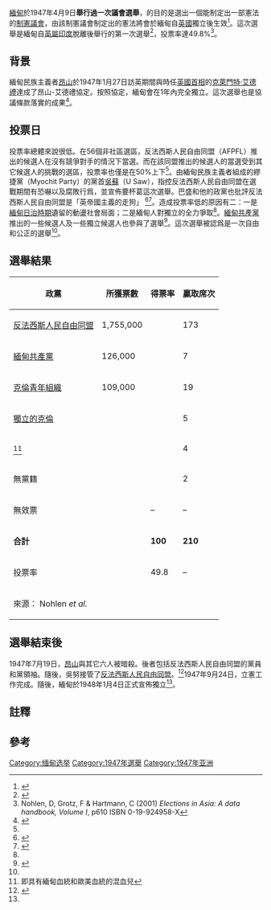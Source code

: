 {{Infobox Election
| election_name = 1947年緬甸議會選舉
| country = Burma
| flag_year = 1937
| type = parliamentary
| ongoing = no
| previous_election = 1936年緬甸議會選舉
| previous_year = 1936
| next_election = 1951–1952年緬甸議會選舉
| next_year = 1951–1952
| seats_for_election = 制憲議會的210個議席
| election_date = 1947年4月9日
| image1 = [[File:Aung_San_color_portrait.jpg|100x100px]]
| leader1 = [[昂山|昂山]]
| party1 = 反法西斯人民自由同盟
| seats1 = 173
| popular_vote1 = 	
| percentage1 = 
| image2 = 
| leader2 = 
| party2 = 克倫青年組織
| seats2 = 19
| popular_vote2 = 	
| percentage2 = 
| image3 = 
| leader3 = 
| party3 = 緬甸共產黨
| seats3 = 7
| popular_vote3 = 	
| percentage3 = 
| title              =
| posttitle          =
| before_election    =
| before_party       = 
| after_election     =
| after_party        = 
}}

[[緬甸|緬甸]]於1947年4月9日'''舉行過一次議會選舉'''，的目的是選出一個能制定出一部憲法的[[制憲議會|制憲議會]]，由該制憲議會制定出的憲法將會於緬甸自[[英國|英國]]獨立後生效<ref name=rob>{{cite book|last=Rotberg|first=Robert I.|title=Burma: prospects for a democratic future|url=https://archive.org/details/mexicoremakingof00lust|publisher=Brookings Institution Press|year=1998|edition=2nd|page=[https://archive.org/details/mexicoremakingof00lust/page/42 42]|isbn=978-0-8157-7582-9}}</ref>。這次選舉是緬甸自[[英屬印度|英屬印度]]脫離後舉行的第一次選舉<ref name=libj>{{cite journal|last=Saffin|first=Janelle|year=2000|title=Burma’s Election and Constitutional History: A Snapshot|journal=Legal Issues on Burma Journal|publisher=Burma Lawyers' Council|volume=7|url=http://www.burmalibrary.org/docs/LIOB07-Saffin_Snapshot.htm|author=|access-date=2014-12-30|archive-url=https://web.archive.org/web/20150827060159/http://www.burmalibrary.org/docs/LIOB07-Saffin_Snapshot.htm|archive-date=2015-08-27|dead-url=yes}}</ref>，投票率達49.8%<ref>Nohlen, D, Grotz, F & Hartmann, C (2001) ''Elections in Asia: A data handbook, Volume I'', p610 ISBN 0-19-924958-X</ref>。

==背景==
緬甸民族主義者[[昂山|昂山]]於1947年1月27日訪英期間與時任[[英國首相|英國首相]]的[[克萊門特·艾德禮|克萊門特·艾德禮]]達成了昂山-艾德禮協定。按照協定，緬甸會在1年內完全獨立。這次選舉也是協議條款落實的成果<ref>{{cite book|last=Oṅ|first=Chan|author2=Silverstein, Josef|title=The political legacy of Aung San|publisher=SEAP Publications|year=1993|page=4|isbn=978-0-87727-128-4}}</ref>。

==投票日==
投票率總體來說很低。在56個非社區選區，反法西斯人民自由同盟（AFPFL）推出的候選人在沒有競爭對手的情況下當選。而在該同盟推出的候選人的當選受到其它候選人的挑戰的選區，投票率也僅是在50%上下<ref name=rob/>。由緬甸民族主義者組成的繆捷黨（Myochit Party）的黨首[[吳蘇|吳蘇]]（U Saw），指控反法西斯人民自由同盟在選戰期間有恐嚇以及腐敗行爲，並宣佈要杯葛這次選舉。巴盛和他的政黨也批評反法西斯人民自由同盟是「英帝國主義的走狗」 <ref>{{cite news|url=http://news.google.co.uk/newspapers?id=_4kQAAAAIBAJ&sjid=FJMDAAAAIBAJ&pg=5133,1153012&dq=|title=Burmese go to the polls, boycotts by most parties|last=A.A.P.|date=April 9, 1947|publisher=''[[The_Sydney_Morning_Herald|The Sydney Morning Herald]]''}}</ref><ref name=apple>{{cite journal|last=Appleton|first=G.|year=1947|title=Burma Two Years After Liberation|url=https://archive.org/details/sim_international-affairs_1947-10_23_4/page/510|journal=International Affairs|publisher=Blackwell Publishing|volume=23|issue=4|pages=510–521|jstor=3016561}}</ref>。造成投票率低的原因有二：一是[[日本佔領緬甸|緬甸日治時期]]遺留的動盪社會局面；二是緬甸人對獨立的全力爭取<ref name=rob/>。[[緬甸共產黨|緬甸共產黨]]推出的一些候選人及一些獨立候選人也參與了選舉<ref>{{cite journal|last=Hendershot|first=Clarence|year=1947|title=Burma Compromise |journal=Far Eastern Survey|publisher=Institute of Pacific Relations|volume=16|issue=12|pages=133–138|doi=10.1525/as.1947.16.12.01p0193t}}</ref>。這次選舉被認爲是一次自由和公正的選舉<ref name=libj/>。

==選舉結果==
{| class=wikitable style=text-align:right
!政黨
!所獲票數
!得票率
!贏取席次
|-
|align=left|[[反法西斯人民自由同盟|反法西斯人民自由同盟]]||1,755,000|| ||173
|-
|align=left|[[緬甸共產黨|緬甸共產黨]]||126,000|| ||7
|-
|align=left|[[克倫青年組織|克倫青年組織]]||109,000|| ||19
|-
|align=left|[[獨立的克倫|獨立的克倫]]|| || ||5
|-
|align=left|{{link-en|盎格魯-緬甸人|Anglo-Burmese people}}<ref group="註">即具有緬甸血統和歐美血統的混血兒</ref>|| || ||4
|-
|align=left|無黨籍|| || ||2
|-
|align=left|無效票|| ||–||–
|-
|align=left|'''合計'''||''' '''||'''100'''||'''210'''
|-
|align=left|投票率|| ||49.8||–
|-
|colspan=4 align=left|來源： Nohlen ''et al.''
|}

==選舉結束後==
1947年7月19日，[[昂山|昂山]]與其它六人被暗殺。後者包括反法西斯人民自由同盟的黨員和黨領袖。隨後，吳努接管了[[反法西斯人民自由同盟|反法西斯人民自由同盟]]。<ref>{{cite book|last=Morse|first=Erik A.|author2=Mitchell, Ronald K.|title=Cases in entrepreneurship: the venture creation process|url=https://archive.org/details/casesinentrepren0000unse_q5q1|publisher=SAGE|year=2006|page=[https://archive.org/details/casesinentrepren0000unse_q5q1/page/61 61]|isbn=978-1-4129-0976-1}}</ref>1947年9月24日，立憲工作完成。隨後，緬甸於1948年1月4日正式宣佈獨立<ref name=libj/>。

==註釋==
{{reflist|group=註}}

==參考==
{{Reflist|2}}

{{Burmese elections}}

[[Category:缅甸选举|Category:缅甸选举]]
[[Category:1947年選舉|Category:1947年選舉]]
[[Category:1947年亚洲|Category:1947年亚洲]]